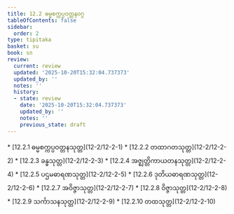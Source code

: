 ```yaml
---
title: 12.2 ဓမ္မစက္ကပ္ပဝတ္တနဝဂ္ဂ
tableOfContents: false
sidebar:
  order: 2
type: tipitaka
basket: su
book: sn
review:
  current: review
  updated: '2025-10-20T15:32:04.737373'
  updated_by: ''
  notes: ''
  history:
  - state: review
    date: '2025-10-20T15:32:04.737373'
    updated_by: ''
    notes: ''
    previous_state: draft
---
```



<DynamicBreadcrumb />


<ReviewStatus review={frontmatter.review} showDetails={true} />

<HypothesisAnnotation frontmatter={frontmatter} />



<TableOfContents book="sn" section="12.2">
* [12.2.1 ဓမ္မစက္ကပ္ပဝတ္တနသုတ္တ](12-2/12-2-1)
* [12.2.2 တထာဂတသုတ္တ](12-2/12-2-2)
* [12.2.3 ခန္ဓသုတ္တ](12-2/12-2-3)
* [12.2.4 အဇ္ဈတ္တိကာယတနသုတ္တ](12-2/12-2-4)
* [12.2.5 ပဌမဓာရဏသုတ္တ](12-2/12-2-5)
* [12.2.6 ဒုတိယဓာရဏသုတ္တ](12-2/12-2-6)
* [12.2.7 အဝိဇ္ဇာသုတ္တ](12-2/12-2-7)
* [12.2.8 ဝိဇ္ဇာသုတ္တ](12-2/12-2-8)
* [12.2.9 သင်္ကာသနသုတ္တ](12-2/12-2-9)
* [12.2.10 တထသုတ္တ](12-2/12-2-10)
</TableOfContents>
